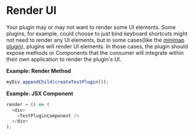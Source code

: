 
<Meta title="Docs/Plugins/Render UI" />

# Render UI

Your plugin may or may not want to render some UI elements. Some plugins, for example, could choose to just bind keyboard shortcuts might not need to render any UI elements, but in some cases(like the [minimap plugin](https://github.com/sameergoyal/diagrammer-plugin-minimap)), plugins will render UI elements. In those cases, the plugin should expose methods or Components that the consumer will integrate within their own application to render the plugin's UI.

**Example: Render Method**

```javascript
myDiv.appendChild(createTestPlugin());
```

**Example: JSX Component**

```javascript
render = () => (
  <div>
    <TestPluginComponent />
  </div>
);
```
